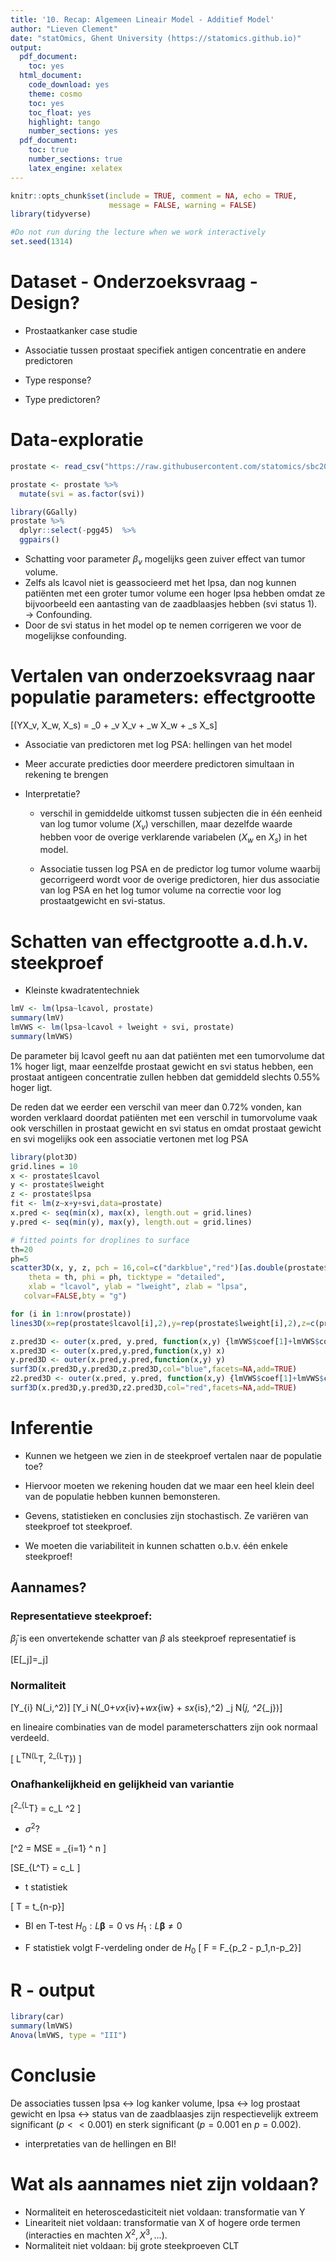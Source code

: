 ```yaml
---
title: '10. Recap: Algemeen Lineair Model - Additief Model'
author: "Lieven Clement"
date: "statOmics, Ghent University (https://statomics.github.io)"
output:
  pdf_document:
    toc: yes
  html_document:
    code_download: yes
    theme: cosmo
    toc: yes
    toc_float: yes
    highlight: tango
    number_sections: yes
  pdf_document:
    toc: true
    number_sections: true
    latex_engine: xelatex
---
```


```r
knitr::opts_chunk$set(include = TRUE, comment = NA, echo = TRUE,
                      message = FALSE, warning = FALSE)
library(tidyverse)
```


```r
#Do not run during the lecture when we work interactively
set.seed(1314)
```

# Dataset - Onderzoeksvraag - Design?

- Prostaatkanker case studie
- Associatie tussen prostaat specifiek antigen concentratie en andere predictoren

- Type response?
- Type predictoren?

# Data-exploratie

```r
prostate <- read_csv("https://raw.githubusercontent.com/statomics/sbc20/master/data/prostate.csv")

prostate <- prostate %>%
  mutate(svi = as.factor(svi))

library(GGally)
prostate %>%
  dplyr::select(-pgg45)  %>%
  ggpairs()
```

- Schatting voor parameter $\beta_v$ mogelijks geen zuiver effect van tumor volume.
- Zelfs als lcavol niet is geassocieerd met het lpsa,  dan nog kunnen patiënten met een groter tumor volume een hoger lpsa hebben omdat ze bijvoorbeeld een aantasting van de zaadblaasjes hebben (svi status 1).
$\rightarrow$ Confounding.
- Door de svi status in het model op te nemen corrigeren we voor de mogelijkse confounding.

# Vertalen van onderzoeksvraag naar populatie parameters: effectgrootte

\[\text{E}\left(Y\vert X_v, X_w, X_s\right) = \beta_0 + \beta_v X_v + \beta_w X_w + \beta_s X_s\]


- Associatie van predictoren met log PSA: hellingen van het model
- Meer accurate predicties door meerdere predictoren simultaan in rekening te brengen


- Interpretatie?

  - verschil in gemiddelde uitkomst tussen subjecten die in één eenheid van log tumor volume ($X_v$) verschillen, maar dezelfde waarde hebben voor de overige verklarende variabelen ($X_w$ en $X_s$) in het model.

  - Associatie tussen log PSA en de predictor log tumor volume waarbij gecorrigeerd wordt voor de overige predictoren,  hier dus associatie van log PSA en het log tumor volume na correctie voor log prostaatgewicht en svi-status.


# Schatten van effectgrootte a.d.h.v. steekproef

- Kleinste kwadratentechniek

```r
lmV <- lm(lpsa~lcavol, prostate)
summary(lmV)
lmVWS <- lm(lpsa~lcavol + lweight + svi, prostate)
summary(lmVWS)
```

De parameter bij lcavol geeft nu aan dat patiënten met een tumorvolume dat 1% hoger ligt, maar eenzelfde prostaat gewicht en svi status hebben, een prostaat antigeen concentratie zullen hebben dat gemiddeld slechts 0.55% hoger ligt.

De reden dat we eerder een verschil van meer dan 0.72% vonden, kan worden verklaard doordat patiënten met een verschil in tumorvolume vaak ook verschillen in prostaat gewicht en svi status en omdat prostaat gewicht en svi mogelijks ook een associatie vertonen met log PSA


```r
library(plot3D)
grid.lines = 10
x <- prostate$lcavol
y <- prostate$lweight
z <- prostate$lpsa
fit <- lm(z~x+y+svi,data=prostate)
x.pred <- seq(min(x), max(x), length.out = grid.lines)
y.pred <- seq(min(y), max(y), length.out = grid.lines)

# fitted points for droplines to surface
th=20
ph=5
scatter3D(x, y, z, pch = 16,col=c("darkblue","red")[as.double(prostate$svi)], cex = .75,
    theta = th, phi = ph, ticktype = "detailed",
    xlab = "lcavol", ylab = "lweight", zlab = "lpsa",  
   colvar=FALSE,bty = "g")

for (i in 1:nrow(prostate))
lines3D(x=rep(prostate$lcavol[i],2),y=rep(prostate$lweight[i],2),z=c(prostate$lpsa[i],lmVWS$fit[i]),col=c("darkblue","red")[as.double(prostate$svi)[i]],add=TRUE,lty=2)

z.pred3D <- outer(x.pred, y.pred, function(x,y) {lmVWS$coef[1]+lmVWS$coef[2]*x+lmVWS$coef[3]*y})
x.pred3D <- outer(x.pred,y.pred,function(x,y) x)
y.pred3D <- outer(x.pred,y.pred,function(x,y) y)
surf3D(x.pred3D,y.pred3D,z.pred3D,col="blue",facets=NA,add=TRUE)
z2.pred3D <- outer(x.pred, y.pred, function(x,y) {lmVWS$coef[1]+lmVWS$coef[4]+lmVWS$coef[2]*x+lmVWS$coef[3]*y})
surf3D(x.pred3D,y.pred3D,z2.pred3D,col="red",facets=NA,add=TRUE)
```

# Inferentie

- Kunnen we hetgeen we zien in de steekproef vertalen naar de populatie toe?

- Hiervoor moeten we rekening houden dat we maar een heel klein deel van de populatie hebben kunnen bemonsteren.

- Gevens, statistieken en conclusies zijn stochastisch. Ze variëren van steekproef tot steekproef.

- We moeten die variabiliteit in kunnen schatten o.b.v. één enkele steekproef!

## Aannames?
### Representatieve steekproef:

$\hat\beta_j$ is een onvertekende schatter van $\beta$ als steekproef representatief is

\[E[\hat \beta_j]=\beta_j\]

### Normaliteit

\[Y_{i} \sim N(\mu_i,\sigma^2)\]
\[Y_i \sim N(\beta_0+\beta_vx_{iv}+\beta_wx_{iw} + \beta_sx_{is},\sigma^2)  \longrightarrow \hat \beta_j \sim N(\beta_j, \sigma^2_{\hat \beta_j})\]

en lineaire combinaties van de model parameterschatters zijn ook normaal verdeeld.

\[
\longrightarrow L^T\hat \beta \sim N(L^T\beta, \sigma^2_{L^T\hat{\boldsymbol{\beta}}})
\]

### Onafhankelijkheid en gelijkheid van variantie

\[\sigma^2_{L^T\hat{\boldsymbol{\beta}}} = c_L \sigma^2 \]

- $\sigma^2?$

\[\hat \sigma^2 = MSE = \sum\limits_{i=1} ^ n \frac{(Y_i - \hat Y_i)^2}{n-p}\]

\[SE_{L^T\hat{\boldsymbol{\beta}}} = c_L \hat \sigma \]

- t statistiek

\[ T = \frac{L\hat{\boldsymbol{\beta}} - L\boldsymbol{\beta}}{\text{SE}_{L\hat{\boldsymbol{\beta}}}}
 \sim t_{n-p}\]

- BI en T-test $H_0: L\boldsymbol{\beta} = 0$ vs  $H_1: L\boldsymbol{\beta} \neq 0$

- F statistiek volgt F-verdeling onder de $H_0$
\[ F = \frac{MSR_2 - MSR_1}{MSE} \sim F_{p_2 - p_1,n-p_2}\]

# R - output

```r
library(car)
summary(lmVWS)
Anova(lmVWS, type = "III")
```

# Conclusie

De associaties tussen lpsa $\leftrightarrow$ log kanker volume, lpsa $\leftrightarrow$ log prostaat gewicht en lpsa $\leftrightarrow$ status van de zaadblaasjes zijn respectievelijk extreem significant ($p<<0.001$) en sterk significant ($p = 0.001$ en $p = 0.002$).

+ interpretaties van de hellingen en BI!


# Wat als aannames niet zijn voldaan?

- Normaliteit en heteroscedasticiteit niet voldaan: transformatie van Y
- Lineariteit niet voldaan: transformatie van X of hogere orde termen (interacties en machten $X^2, X^3, ...$).
- Normaliteit niet voldaan: bij grote steekproeven CLT
